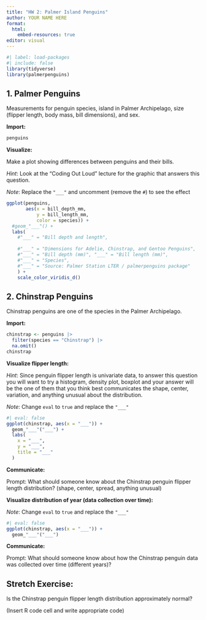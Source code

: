 ```yaml
---
title: "HW 2: Palmer Island Penguins"
author: YOUR NAME HERE
format: 
  html: 
    embed-resources: true
editor: visual
---
```


```r
#| label: load-packages
#| include: false
library(tidyverse)
library(palmerpenguins)
```

## 1. Palmer Penguins

Measurements for penguin species, island in Palmer Archipelago, size (flipper length, body mass, bill dimensions), and sex.

**Import:**

```r
penguins
```

**Visualize:**

Make a plot showing differences between penguins and their bills.

*Hint*: Look at the "Coding Out Loud" lecture for the graphic that answers this question.

*Note*: Replace the `"___"` and uncomment (remove the `#`) to see the effect

```r
ggplot(penguins,
       aes(x = bill_depth_mm,
           y = bill_length_mm,
           color = species)) +
  #geom_"___"() +
  labs(
    #"___" = "Bill depth and length",
       
    #"___" = "Dimensions for Adelie, Chinstrap, and Gentoo Penguins",
    #"___" = "Bill depth (mm)", "___" = "Bill length (mm)",
    #"___" = "Species",
    #"___" = "Source: Palmer Station LTER / palmerpenguins package"
    ) +
    scale_color_viridis_d() 
```

## 2. Chinstrap Penguins

Chinstrap penguins are one of the species in the Palmer Archipelago.

**Import:**

```r
chinstrap <- penguins |>
  filter(species == "Chinstrap") |>
  na.omit()
chinstrap
```

**Visualize flipper length:**

*Hint*: Since penguin flipper length is univariate data, to answer this question you will want to try a histogram, density plot, boxplot and your answer will be the one of them that you think best communicates the shape, center, variation, and anything unusual about the distribution.

*Note*: Change `eval` to `true` and replace the `"___"`

```r
#| eval: false
ggplot(chinstrap, aes(x = "___")) +
  geom_"___"("___") +
  labs(
    x = "___",
    y = "___",
    title = "___"
  )
```

**Communicate:**

Prompt: What should someone know about the Chinstrap penguin flipper length distribution? (shape, center, spread, anything unusual)

**Visualize distribution of year (data collection over time):**

*Note*: Change `eval` to `true` and replace the `"___"`

```r
#| eval: false
ggplot(chinstrap, aes(x = "___")) +
  geom_"___"("___") 
```

**Communicate:**

Prompt: What should someone know about how the Chinstrap penguin data was collected over time (different years)?

## Stretch Exercise:

Is the Chinstrap penguin flipper length distribution approximately normal?

(Insert R code cell and write appropriate code)
